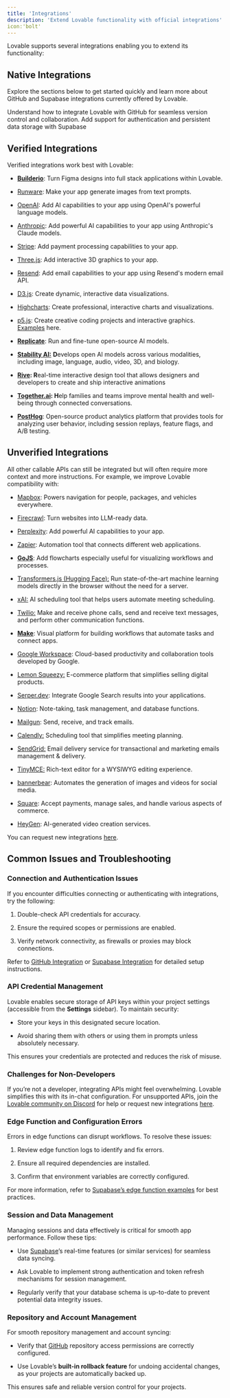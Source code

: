 ```yaml
---
title: 'Integrations'
description: 'Extend Lovable functionality with official integrations'
icon:'bolt'
---
```


Lovable supports several integrations enabling you to extend its functionality:

## Native Integrations

Explore the sections below to get started quickly and learn more about GitHub and Supabase integrations currently offered by Lovable.

<CardGroup cols={2}>
  <Card title="GitHub Integration" icon="github" href="git-integration">
    Understand how to integrate Lovable with GitHub for seamless version control and collaboration.
  </Card>

  <Card title="Supabase Integration" icon="database" href="supabase">
    Add support for authentication and persistent data storage with Supabase
  </Card>
</CardGroup>

## Verified Integrations

Verified integrations work best with Lovable:&#x20;

* [**Builderio**](https://lovable.dev/blog/2025-01-22-figma-to-lovable-builder-io-native-integration): Turn Figma designs into full stack applications within Lovable.

* [Runware](https://lovable.dev/integrations/runware): Make your app generate images from text prompts.

* [OpenAI](https://lovable.dev/integrations/openai): Add AI capabilities to your app using OpenAI's powerful language models.

* [Anthropic](https://lovable.dev/integrations/anthropic): Add powerful AI capabilities to your app using Anthropic's Claude models.

* [Stripe](https://lovable.dev/integrations/stripe): Add payment processing capabilities to your app.

* [Three.js](https://lovable.dev/integrations/threejs): Add interactive 3D graphics to your app.

* [Resend](https://lovable.dev/integrations/resend): Add email capabilities to your app using Resend's modern email API.

* [D3.js](https://lovable.dev/integrations/d3js): Create dynamic, interactive data visualizations.

* [Highcharts](https://lovable.dev/integrations/highcharts): Create professional, interactive charts and visualizations. &#x20;

* [p5.js](https://lovable.dev/integrations/p5js): Create creative coding projects and interactive graphics. [Examples](https://x.com/lovable_dev/status/1869765295931527488) here.

* [**Replicate**](https://replicate.com/): Run and fine-tune open-source AI models.

* [**Stability AI:**](https://stability.ai/) **D**evelops open AI models across various modalities, including image, language, audio, video, 3D, and biology.

* [**Rive**](https://rive.app/)**: R**eal-time interactive design tool that allows designers and developers to create and ship interactive animations

* [**Together.ai**](https://together.ai/)**: H**elp families and teams improve mental health and well-being through connected conversations.

* [**PostHog**](https://posthog.com/): Open-source product analytics platform that provides tools for analyzing user behavior, including session replays, feature flags, and A/B testing.

## Unverified Integrations

All other callable APIs can still be integrated but will often require more context and more instructions. For example, we improve Lovable compatibility with:

* [Mapbox](https://t.co/QThcnZclS9): Powers navigation for people, packages, and vehicles everywhere.

* [Firecrawl](https://t.co/31mgUJJ3VO): Turn websites into LLM-ready data.

* [Perplexity](https://t.co/hpxxMepIkW): Add powerful AI capabilities to your app.

* [Zapier](https://t.co/7kt8E7ApgC): Automation tool that connects different web applications.

* [**GoJS**](https://x.com/lovable_dev/status/1869700306583613486): Add flowcharts especially useful for visualizing workflows and processes.

* [Transformers.js (Hugging Face):](https://huggingface.co/docs/transformers.js/) Run state-of-the-art machine learning models directly in the browser without the need for a server.

* [xAI:](https://x.ai/) AI scheduling tool that helps users automate meeting scheduling.

* [Twilio:](https://www.twilio.com/) Make and receive phone calls, send and receive text messages, and perform other communication functions.

* [**Make**](https://www.make.com/): Visual platform for building workflows that automate tasks and connect apps.

* [Google Workspace](https://workspace.google.com/): Cloud-based productivity and collaboration tools developed by Google.

* [Lemon Squeezy:](https://www.lemonsqueezy.com/) E-commerce platform that simplifies selling digital products.

* [Serper.dev](https://serper.dev/): Integrate Google Search results into your applications.

* [Notion](https://www.notion.so/): Note-taking, task management, and database functions.

* [Mailgun](https://www.mailgun.com/): Send, receive, and track emails.

* [Calendly:](https://calendly.com/) Scheduling tool that simplifies meeting planning.

* [SendGrid:](https://sendgrid.com/) Email delivery service for transactional and marketing emails management & delivery.

* [TinyMCE:](https://www.tiny.cloud/) Rich-text editor for a WYSIWYG editing experience.

* [bannerbear](https://www.bannerbear.com/): Automates the generation of images and videos for social media.

* [Square](https://squareup.com/): Accept payments, manage sales, and handle various aspects of commerce.

* [HeyGen](https://www.heygen.com/): AI-generated video creation services.

You can request new integrations [here](https://lovable.featurebase.app/?b=675883fb92175ba92d835f92).

## Common Issues and Troubleshooting

### Connection and Authentication Issues

If you encounter difficulties connecting or authenticating with integrations, try the following:

1. Double-check API credentials for accuracy.

2. Ensure the required scopes or permissions are enabled.

3. Verify network connectivity, as firewalls or proxies may block connections.

Refer to [GitHub Integration](https://docs.lovable.dev/integrations/git-integration) or [Supabase Integration](https://docs.lovable.dev/integrations/supabase) for detailed setup instructions.

### API Credential Management

Lovable enables secure storage of API keys within your project settings (accessible from the **Settings** sidebar). To maintain security:

* Store your keys in this designated secure location.

* Avoid sharing them with others or using them in prompts unless absolutely necessary.

This ensures your credentials are protected and reduces the risk of misuse.

### Challenges for Non-Developers

If you’re not a developer, integrating APIs might feel overwhelming. Lovable simplifies this with its in-chat configuration. For unsupported APIs, join the [Lovable community on Discord](https://discord.gg/jstGvUnFnm) for help or request new integrations [here](https://feedback.lovable.dev/).

### Edge Function and Configuration Errors

Errors in edge functions can disrupt workflows. To resolve these issues:

1. Review edge function logs to identify and fix errors.

2. Ensure all required dependencies are installed.

3. Confirm that environment variables are correctly configured.

For more information, refer to [Supabase’s edge function examples](https://supabase.com/docs/guides/functions) for best practices.

### Session and Data Management

Managing sessions and data effectively is critical for smooth app performance. Follow these tips:

* Use [Supabase](https://docs.lovable.dev/integrations/supabase)’s real-time features (or similar services) for seamless data syncing.

* Ask Lovable to implement strong authentication and token refresh mechanisms for session management.

* Regularly verify that your database schema is up-to-date to prevent potential data integrity issues.

### Repository and Account Management

For smooth repository management and account syncing:

* Verify that [GitHub](https://docs.lovable.dev/integrations/git-integration) repository access permissions are correctly configured.

* Use Lovable’s **built-in rollback feature** for undoing accidental changes, as your projects are automatically backed up.

This ensures safe and reliable version control for your projects.

[](https://lovable.dev/integrations/supabase)